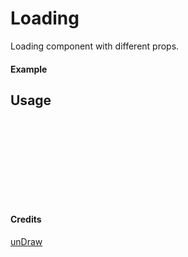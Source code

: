 
<Meta of={Loading} title="unDraw/Loading" />

# Loading

Loading component with different props.

#### Example

<Canvas of={Loading.Primary} />

## Usage

```ts
import { Loading } from "yadl-ui";

const Example = () => {
  return (
      <Loading />
  );
};

export default Example;
```

#### Credits
[unDraw](https://undraw.co/illustrations)
